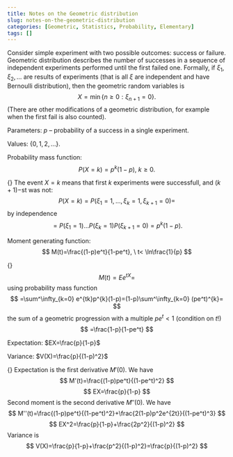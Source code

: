 ```yaml
---
title: Notes on the Geometric distribution
slug: notes-on-the-geometric-distribution
categories: [Geometric, Statistics, Probability, Elementary]
tags: []
---
```


Consider simple experiment with two possible outcomes: success or failure. Geometric distribution describes the number of successes in a sequence of independent experiments performed until the first failed one. Formally, if $\xi_1,\xi_2,\ldots$ are results of experiments (that is all $\xi$ are independent and have Bernoulli distribution), then the geometric random variables is 
$$
X=\min\{n\geq 0:\xi_{n+1}=0\}.
$$
(There are other modifications of a geometric distribution, for example when the first fail is also counted).


Parameters: $p$ -- probability of a success in a single experiment.

Values: $\{0,1,2,\ldots\}.$

Probability mass function:
$$
P(X=k)=p^k(1-p), \ k\geq 0.
$$

{\it Derivation.} The event $X=k$ means that first $k$ experiments were successfull, and $(k+1)-$st was not:
$$
P(X=k)=P(\xi_1=1,\ldots,\xi_{k}=1,\xi_{k+1}=0)=
$$
by independence
$$
=P(\xi_1=1)\ldots P(\xi_{k}=1)P(\xi_{k+1}=0)=p^{k}(1-p).
$$


Moment generating function:
$$
M(t)=\frac{(1-p)e^t}{1-pe^t}, \ t<
\ln\frac{1}{p}
$$


{\it Proof.} 
$$
M(t)=Ee^{tX}=
$$
using probability mass function
$$
=\sum^\infty_{k=0} e^{tk}p^{k}(1-p)=(1-p)\sum^\infty_{k=0} (pe^t)^{k}=
$$
the sum of a geometric progression with a multiple $pe^t<1$ (condition on $t!$)
$$
=\frac{1-p}{1-pe^t}
$$

Expectation: $EX=\frac{p}{1-p}$

Variance: $V(X)=\frac{p}{(1-p)^2}$

{\it Derivation.} Expectation is the first derivative $M'(0).$ We have 
$$
M'(t)=\frac{(1-p)pe^t}{(1-pe^t)^2}
$$
$$
EX=\frac{p}{1-p}
$$
Second moment is the second derivative $M''(0).$ We have 
$$
M''(t)=\frac{(1-p)pe^t}{(1-pe^t)^2}+\frac{2(1-p)p^2e^{2t}}{(1-pe^t)^3}
$$
$$
EX^2=\frac{p}{1-p}+\frac{2p^2}{(1-p)^2}
$$
Variance is 
$$
V(X)=\frac{p}{1-p}+\frac{p^2}{(1-p)^2}=\frac{p}{(1-p)^2}
$$
